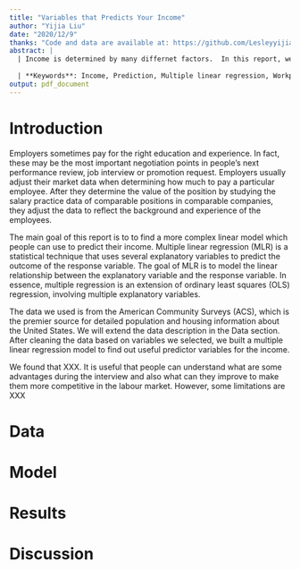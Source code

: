 ```yaml
---
title: "Variables that Predicts Your Income"
author: "Yijia Liu"
date: "2020/12/9"
thanks: "Code and data are available at: https://github.com/LesleyyijiaLiu/The-Variables-that-Predict-Your-Income-is-XXX.git"
abstract: |
  | Income is determined by many differnet factors.  In this report, we used multiple linear regression model to find out some useful factors that can predict your income. We found that XXX. The finding are essential not only becasue people can know what they can arguing for during the interview but also what can they improve to make them more competitive in the labour market. 
  
  | **Keywords**: Income, Prediction, Multiple linear regression, Workplace.
output: pdf_document
---
```


# Introduction

Employers sometimes pay for the right education and experience. In fact, these may be the most important negotiation points in people's next performance review, job interview or promotion request. Employers usually adjust their market data when determining how much to pay a particular employee. After they determine the value of the position by studying the salary practice data of comparable positions in comparable companies, they adjust the data to reflect the background and experience of the employees.

The main goal of this report is to to find a more complex linear model which people can use to predict their income. Multiple linear regression (MLR) is a statistical technique that uses several explanatory variables to predict the outcome of the response variable. The goal of MLR is to model the linear relationship between the explanatory variable and the response variable. In essence, multiple regression is an extension of ordinary least squares (OLS) regression, involving multiple explanatory variables.

The data we used is from the American Community Surveys (ACS),
which is the premier source for detailed population and housing information about the United States. We will extend the data description in the Data section. After cleaning the data based on variables we selected, we built a multiple linear regression model to find out useful predictor variables for the income.

We found that XXX. It is useful that people can understand what are some advantages during the interview and also what can they improve to make them more competitive in the labour market. However, some limitations are XXX

# Data

# Model

# Results

# Discussion
